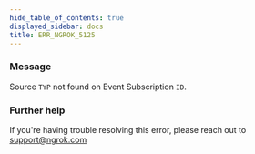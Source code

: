 ```yaml
---
hide_table_of_contents: true
displayed_sidebar: docs
title: ERR_NGROK_5125
---
```


### Message

Source `TYP` not found on Event Subscription `ID`.

### Further help

If you're having trouble resolving this error, please reach out to [support@ngrok.com](mailto:support@ngrok.com?subject=Help%20with%20ERR_NGROK_5125)
